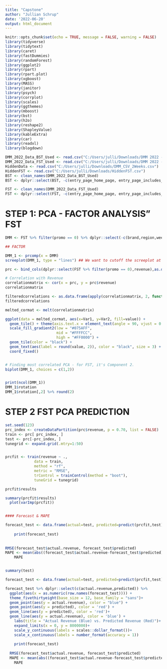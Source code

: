 ---
title: "Capstone"
author: "Jullian Schrup"
date: '2022-06-20'
output: html_document
---

```{r setup, message=FALSE, warning=FALSE}
knitr::opts_chunk$set(echo = TRUE, message = FALSE, warning = FALSE)
library(tidyverse)
library(tidytext)
library(caret)
library(fastDummies)
library(randomForest)
library(ggplot2)
library(rpart)
library(rpart.plot)
library(xgboost)
library(MASS)
library(janitor)
library(psych)
library(corrplot)
library(scales)
library(ggthemes)
library(mboost)
library(bst)
library(h2o)
library(reshape2)
library(ShapleyValue)
library(kableExtra)
library(car)
library(readxl)
library(blogdown)

DMM_2022_Data_BST_Used <- read.csv("C:/Users/julli/Downloads/DMM 2022 - Data - BST - Used (10).csv")
DMM_2022_Data_FST_Used <- read.csv("C:/Users/julli/Downloads/DMM 2022 - Data - FST - Used.csv")
HiddenData <- read.csv("C:/Users/julli/Downloads/DMM_CSV_2Weeks.csv")
HiddenFST <- read.csv("C:/Users/julli/Downloads/HiddenFST.csv")
BST <- clean_names(DMM_2022_Data_BST_Used)
BST <- dplyr::select(BST, -c(entry_page_home_page, entry_page_includes_size, entry_page_includes_tire_type, entry_page_includes_vehicles, entry_page_includes_tire_brands, tdp_entry, csc_entry))

FST <- clean_names(DMM_2022_Data_FST_Used)
FST <- dplyr::select(FST, -c(entry_page_home_page, entry_page_includes_size, entry_page_includes_tire_type, entry_page_includes_vehicles, entry_page_includes_tire_brands, tdp_entry, csc_entry))


```
# STEP 1: PCA - FACTOR ANALYSIS" FST
```{r}

DMM <- FST %>% filter(promo == 0) %>% dplyr::select(-c(brand,region,week,revenue))

## FACTOR

DMM_1 <- prcomp(x = DMM)
screeplot(DMM_1, type = "lines") ## We want to cutoff the screeplot at 4 factors

prc <- bind_cols(dplyr::select(FST %>% filter(promo == 0),revenue),as.data.frame(DMM_1$x))

# Correlation with Revenue
correlationmatrix <- cor(x = prc, y = prc$revenue) 
correlationmatrix

filteredcorrelations <- as.data.frame(apply(correlationmatrix, 2, function(x) ifelse (abs(x) >=0.10, round(x,3), "-")))
filteredcorrelations

melted_cormat <- melt(correlationmatrix)

ggplot(data = melted_cormat, aes(x=Var1, y=Var2, fill=value)) + 
  geom_tile() + theme(axis.text.x = element_text(angle = 90, vjust = 0.5, hjust=1))  + 
  scale_fill_gradient2(low = "#075AFF",
                       mid = "#FFFFCC",
                       high = "#FF0000") +
  geom_tile(color = "black") +
  geom_text(aes(label = round(value, 2)), color = "black", size = 3) +
  coord_fixed()


# Finding most correlated PCA - for FST, it's Component 2.
biplot(DMM_1, choices = c(1,2))


print(ncol(DMM_1))
DMM_1$rotation
DMM_1$rotation[,2] %>% round(2)
```
# STEP 2 FST PCA PREDICTION
```{r}
set.seed(123)
prc_index <- createDataPartition(prc$revenue, p = 0.70, list = FALSE)
train <- prc[ prc_index, ]
test <- prc[-prc_index, ]
tunegrid <- expand.grid(.mtry=1:50)


prcfit <- train(revenue ~ .,
             data = train, 
             method = "rf",
             metric = "RMSE",
             trControl = trainControl(method = "boot"),
             tuneGrid = tunegrid)

prcfit$results

summary(prcfit$results)
  plot(varImp(prcfit))


#### Forecast & MAPE

forecast_test <- data.frame(actual=test, predicted=predict(prcfit,test))
  
    print(forecast_test)
    
  
RMSE(forecast_test$actual.revenue, forecast_test$predicted) 
MAPE <- mean(abs((forecast_test$actual.revenue-forecast_test$predicted)/forecast_test$actual.revenue)) * 100
    MAPE


summary(test)

forecast_test <- data.frame(actual=test, predicted=predict(prcfit,test))

forecast_test %>% dplyr::select(c(actual.revenue,predicted)) %>% 
  ggplot(aes(x = as.numeric(row.names(forecast_test)))) +
  theme_fivethirtyeight(base_size = 12, base_family = "sans")+
  geom_point(aes(y = actual.revenue), color = "blue") + 
  geom_point(aes(y = predicted), color = 'red') + 
  geom_line(aes(y = predicted), color = 'red')+ 
  geom_line(aes(y = actual.revenue), color = 'blue') +
    labs(title = "Actual Revenue (Blue) vs. Predicted Revenue (Red)")+ 
    expand_limits(x = 0, y = 8000000)+ 
    scale_y_continuous(labels = scales::dollar_format())+
    scale_x_continuous(labels = number_format(accuracy = 1))
  
    print(forecast_test)
    
  RMSE(forecast_test$actual.revenue, forecast_test$predicted) 
  MAPE <- mean(abs((forecast_test$actual.revenue-forecast_test$predicted)/forecast_test$actual.revenue)) * 100
    MAPE
  


```